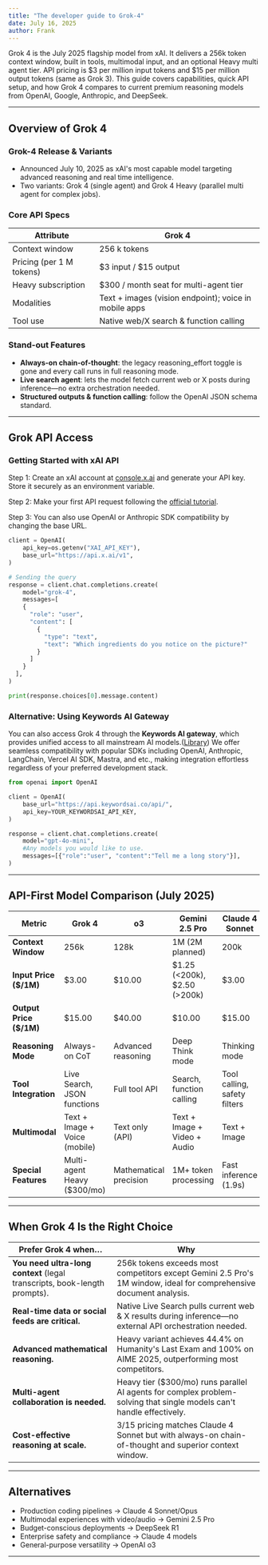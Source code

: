 ```yaml
---
title: "The developer guide to Grok-4"
date: July 16, 2025
author: Frank
---
```


Grok 4 is the July 2025 flagship model from xAI. It delivers a 256k token context window, built in tools, multimodal input, and an optional Heavy multi agent tier. API pricing is $3 per million input tokens and $15 per million output tokens (same as Grok 3). This guide covers capabilities, quick API setup, and how Grok 4 compares to current premium reasoning models from OpenAI, Google, Anthropic, and DeepSeek.

---

## Overview of Grok 4

### Grok-4 Release & Variants

- Announced July 10, 2025 as xAI's most capable model targeting advanced reasoning and real time intelligence.
- Two variants: Grok 4 (single agent) and Grok 4 Heavy (parallel multi agent for complex jobs).

### Core API Specs

| Attribute                | Grok 4                                                 |
| ------------------------ | ------------------------------------------------------ |
| Context window           | 256 k tokens                                           |
| Pricing (per 1 M tokens) | \$3 input / \$15 output                                |
| Heavy subscription       | \$300 / month seat for multi-agent tier                |
| Modalities               | Text + images (vision endpoint); voice in mobile apps  |
| Tool use                 | Native web/X search & function calling                 | 


### Stand-out Features

* **Always-on chain-of-thought**: the legacy reasoning\_effort toggle is gone and every call runs in full reasoning mode.
* **Live search agent**: lets the model fetch current web or X posts during inference—no extra orchestration needed.
* **Structured outputs & function calling**: follow the OpenAI JSON schema standard.

---

## Grok API Access

### Getting Started with xAI API

Step 1: Create an xAI account at [console.x.ai](https://console.x.ai) and generate your API key. Store it securely as an environment variable.

Step 2: Make your first API request following the [official tutorial](https://docs.x.ai/docs/tutorial#step-4-make-a-request-from-python-or-javascript).

Step 3: You can also use OpenAI or Anthropic SDK compatibility by changing the base URL.

```python
client = OpenAI(
    api_key=os.getenv("XAI_API_KEY"),
    base_url="https://api.x.ai/v1",
)

# Sending the query
response = client.chat.completions.create(
    model="grok-4",
    messages=[
    {
      "role": "user",
      "content": [
        {
          "type": "text",
          "text": "Which ingredients do you notice on the picture?"
        }
      ]
    }
  ],
)

print(response.choices[0].message.content)
```

### Alternative: Using Keywords AI Gateway

You can also access Grok 4 through the **Keywords AI gateway**, which provides unified access to all mainstream AI models.([Library](https://www.keywordsai.co/llm-library)) We offer seamless compatibility with popular SDKs including OpenAI, Anthropic, LangChain, Vercel AI SDK, Mastra, and etc., making integration effortless regardless of your preferred development stack.

```python
from openai import OpenAI

client = OpenAI(
    base_url="https://api.keywordsai.co/api/",
    api_key=YOUR_KEYWORDSAI_API_KEY,
)

response = client.chat.completions.create(
    model="gpt-4o-mini",
    #Any models you would like to use.
    messages=[{"role":"user", "content":"Tell me a long story"}],
)
```
---

## API-First Model Comparison (July 2025)

| Metric | Grok 4 | o3 | Gemini 2.5 Pro | Claude 4 Sonnet | Claude 4 Opus | DeepSeek R1 |
|---|---|---|---|---|---|---|
| **Context Window** | 256k | 128k | 1M (2M planned) | 200k | 200k | 128k |
| **Input Price ($/1M)** | $3.00 | $10.00 | $1.25 (<200k), $2.50 (>200k) | $3.00 | $15.00 | $0.55 |
| **Output Price ($/1M)** | $15.00 | $40.00 | $10.00 | $15.00 | $75.00 | $2.19 |
| **Reasoning Mode** | Always-on CoT | Advanced reasoning | Deep Think mode | Thinking mode | Extended thinking | Built-in reasoning |
| **Tool Integration** | Live Search, JSON functions | Full tool API | Search, function calling | Tool calling, safety filters | Tool calling, parallel compute | Basic tools, OSS flexibility |
| **Multimodal** | Text + Image + Voice (mobile) | Text only (API) | Text + Image + Video + Audio | Text + Image | Text + Image | Text only |
| **Special Features** | Multi-agent Heavy ($300/mo) | Mathematical precision | 1M+ token processing | Fast inference (1.9s) | Industry-leading coding | Open source weights |
---

## When Grok 4 Is the Right Choice

| Prefer Grok 4 when…                                                       | Why                                                                                                                       |
| ------------------------------------------------------------------------- | ------------------------------------------------------------------------------------------------------------------------  |
| **You need ultra-long context** (legal transcripts, book-length prompts). | 256k tokens exceeds most competitors except Gemini 2.5 Pro's 1M window, ideal for comprehensive document analysis.        |
| **Real-time data or social feeds are critical.**                          | Native Live Search pulls current web & X results during inference—no external API orchestration needed.                   |
| **Advanced mathematical reasoning.**                                      | Heavy variant achieves 44.4% on Humanity's Last Exam and 100% on AIME 2025, outperforming most competitors.               |
| **Multi-agent collaboration is needed.**                                  | Heavy tier ($300/mo) runs parallel AI agents for complex problem-solving that single models can't handle effectively.     |
| **Cost-effective reasoning at scale.**                                    | $3/$15 pricing matches Claude 4 Sonnet but with always-on chain-of-thought and superior context window.                   |

---

## Alternatives

* Production coding pipelines → Claude 4 Sonnet/Opus
* Multimodal experiences with video/audio → Gemini 2.5 Pro
* Budget-conscious deployments → DeepSeek R1
* Enterprise safety and compliance → Claude 4 models
* General-purpose versatility → OpenAI o3

---